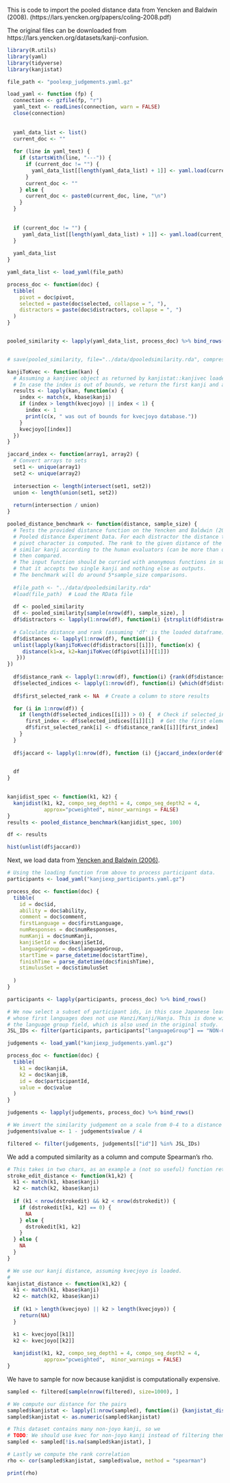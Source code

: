 This is code to import the pooled distance data from Yencken and Baldwin (2008). (https://lars.yencken.org/papers/coling-2008.pdf)

The original files can be downloaded from https://lars.yencken.org/datasets/kanji-confusion.

```r
library(R.utils)
library(yaml)
library(tidyverse)
library(kanjistat)

file_path <- "poolexp_judgements.yaml.gz"

load_yaml <- function (fp) {
  connection <- gzfile(fp, "r")
  yaml_text <- readLines(connection, warn = FALSE) 
  close(connection) 
  
  
  yaml_data_list <- list() 
  current_doc <- ""
  
  for (line in yaml_text) {
    if (startsWith(line, "---")) {
      if (current_doc != "") {
        yaml_data_list[[length(yaml_data_list) + 1]] <- yaml.load(current_doc)
      }
      current_doc <- ""
    } else {
      current_doc <- paste0(current_doc, line, "\n")
    }
  }
  
  
  if (current_doc != "") {
     yaml_data_list[[length(yaml_data_list) + 1]] <- yaml.load(current_doc)
  }
  
  yaml_data_list
}

yaml_data_list <- load_yaml(file_path)

process_doc <- function(doc) {
  tibble(
    pivot = doc$pivot,
    selected = paste(doc$selected, collapse = ", "),
    distractors = paste(doc$distractors, collapse = ", ")
  )
}


pooled_similarity <- lapply(yaml_data_list, process_doc) %>% bind_rows()


# save(pooled_similarity, file="../data/dpooledsimilarity.rda", compress="xz")   
```


```r
kanjiToKvec <- function(kan) {
  # Assuming a kanjivec object as returned by kanjistat::kanjivec loaded as kvec, get a kanjivec object from the string.
  # In case the index is out of bounds, we return the first kanji and alert.
  results <- lapply(kan, function(x) {
    index <- match(x, kbase$kanji)
    if (index > length(kvecjoyo) || index < 1) {
      index <- 1
      print(c(x, " was out of bounds for kvecjoyo database."))
    }
    kvecjoyo[[index]] 
  })
}

jaccard_index <- function(array1, array2) {
  # Convert arrays to sets
  set1 <- unique(array1)
  set2 <- unique(array2)
  
  intersection <- length(intersect(set1, set2))
  union <- length(union(set1, set2))
  
  return(intersection / union)
}

pooled_distance_benchmark <- function(distance, sample_size) {
  # Tests the provided distance function on the Yencken and Baldwin (2008)
  # Pooled distance Experiment Data. For each distractor the distance to the
  # pivot character is computed. The rank to the given distance of the most 
  # similar kanji according to the human evaluators (can be more than one) is
  # then compared.
  # The input function should be curried with anonymous functions in such a way
  # that it accepts two single kanji and nothing else as outputs.
  # The benchmark will do around 5*sample_size comparisons.
  
  #file_path <- "../data/dpooledsimilarity.rda"
  #load(file_path)  # Load the RData file
  
  df <- pooled_similarity
  df <- pooled_similarity[sample(nrow(df), sample_size), ]
  df$distractors <- lapply(1:nrow(df), function(i) {strsplit(df$distractors[i], ", ")[[1]]})
  
  # Calculate distance and rank (assuming 'df' is the loaded dataframe)
  df$distances <- lapply(1:nrow(df), function(i) {
  unlist(lapply(kanjiToKvec(df$distractors[[i]]), function(x) {
     distance(k1=x, k2=kanjiToKvec(df$pivot[i])[[1]])  
   }))
})
  
  df$distance_rank <- lapply(1:nrow(df), function(i) {rank(df$distances[[i]], ties.method = "max")})
  df$selected_indices <- lapply(1:nrow(df), function(i) {which(df$distractors[[i]] %in% strsplit(df$selected[i], ", ")[[1]])})
  
  df$first_selected_rank <- NA  # Create a column to store results

  for (i in 1:nrow(df)) {
    if (length(df$selected_indices[[i]]) > 0) {  # Check if selected_indices is not empty
      first_index <- df$selected_indices[[i]][1]  # Get the first element
      df$first_selected_rank[i] <- df$distance_rank[[i]][first_index] 
    } 
  }
  
  df$jaccard <- lapply(1:nrow(df), function (i) {jaccard_index(order(df$distances[[i]])[1:length(df$selected_indices[[i]])], df$selected_indices[[i]])})

  
  df
}

 
kanjidist_spec <- function(k1, k2) {
  kanjidist(k1, k2, compo_seg_depth1 = 4, compo_seg_depth2 = 4,
            approx="pcweighted", minor_warnings = FALSE)
}
results <- pooled_distance_benchmark(kanjidist_spec, 100)

df <- results

hist(unlist(df$jaccard))
```

Next, we load data from [Yencken and Baldwin (2006)](https://lars.yencken.org/papers/iccpol-2006.pdf).

```r
# Using the loading function from above to process participant data.
participants <- load_yaml("kanjiexp_participants.yaml.gz")

process_doc <- function(doc) {
  tibble(
    id = doc$id,
    ability = doc$ability,
    comment = doc$comment,
    firstLanguage = doc$firstLanguage,
    numResponses = doc$numResponses,
    numKanji = doc$numKanji,
    kanjiSetId = doc$kanjiSetId,
    languageGroup = doc$languageGroup,
    startTime = parse_datetime(doc$startTime),
    finishTime = parse_datetime(doc$finishTime),
    stimulusSet = doc$stimulusSet
    
  )
}

participants <- lapply(participants, process_doc) %>% bind_rows()

# We now select a subset of participant ids, in this case Japanese learners 
# whose first languages does not use Hanzi/Kanji/Hanja. This is done with
# the language group field, which is also used in the original study. 
JSL_IDs <- filter(participants, participants["languageGroup"] == "NON-CJK")[["id"]]
```


```r
judgements <- load_yaml("kanjiexp_judgements.yaml.gz")

process_doc <- function(doc) {
  tibble(
    k1 = doc$kanjiA,
    k2 = doc$kanjiB,
    id = doc$participantId,
    value = doc$value
  )
}

judgements <- lapply(judgements, process_doc) %>% bind_rows()

# We invert the similarity judgement on a scale from 0-4 to a distance judgment 0-1
judgements$value <- 1 - judgements$value / 4

filtered <- filter(judgements, judgements[["id"]] %in% JSL_IDs)
```

We add a computed similarity as a column and compute Spearman's rho.

```r
# This takes in two chars, as an example a (not so useful) function returning the stroke edit distance if available
stroke_edit_distance <- function(k1,k2) {
  k1 <- match(k1, kbase$kanji)
  k2 <- match(k2, kbase$kanji)
  
  if (k1 < nrow(dstrokedit) && k2 < nrow(dstrokedit)) {
    if (dstrokedit[k1, k2] == 0) {
      NA
    } else {
      dstrokedit[k1, k2]
    }
  } else {
    NA
  }
} 

# We use our kanji distance, assuming kvecjoyo is loaded.
# 
kanjistat_distance <- function(k1,k2) {
  k1 <- match(k1, kbase$kanji)
  k2 <- match(k2, kbase$kanji)
  
  if (k1 > length(kvecjoyo) || k2 > length(kvecjoyo)) {
    return(NA)
  }

  k1 <- kvecjoyo[[k1]]
  k2 <- kvecjoyo[[k2]]
  
  kanjidist(k1, k2, compo_seg_depth1 = 4, compo_seg_depth2 = 4,
            approx="pcweighted",  minor_warnings = FALSE)
}

```
We have to sample for now because kanjidist is computationally expensive.

```r
sampled <- filtered[sample(nrow(filtered), size=1000), ]

# We compute our distance for the pairs
sampled$kanjistat <- lapply(1:nrow(sampled), function(i) {kanjistat_distance(sampled$k1[[i]], sampled$k2[[i]])})
sampled$kanjistat <- as.numeric(sampled$kanjistat)

# This dataset contains many non-joyo kanji, so we 
# TODO: We should use kvec for non-joyo kanji instead of filtering them out, probably.
sampled <- sampled[!is.na(sampled$kanjistat), ]

# Lastly we compute the rank correlation
rho <- cor(sampled$kanjistat, sampled$value, method = "spearman")

print(rho)
```

